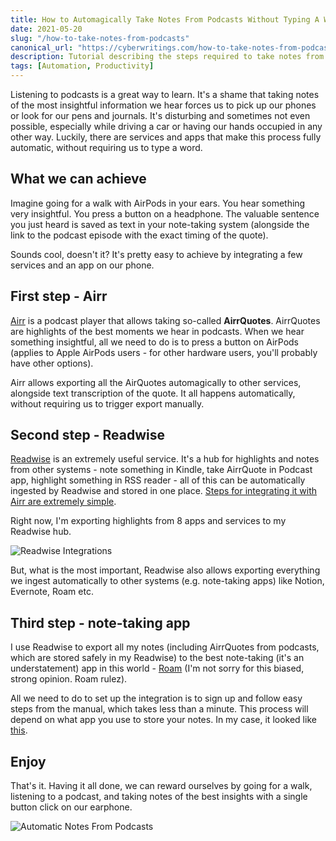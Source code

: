 ```yaml
---
title: How to Automagically Take Notes From Podcasts Without Typing A Word
date: 2021-05-20
slug: "/how-to-take-notes-from-podcasts"
canonical_url: "https://cyberwritings.com/how-to-take-notes-from-podcasts"
description: Tutorial describing the steps required to take notes from podcasts without typing a single word
tags: [Automation, Productivity]
---
```


Listening to podcasts is a great way to learn. It's a shame that taking notes of the most insightful information we hear forces us to pick up our phones or look for our pens and journals. It's disturbing and sometimes not even possible, especially while driving a car or having our hands occupied in any other way. Luckily, there are services and apps that make this process fully automatic, without requiring us to type a word.

## What we can achieve

Imagine going for a walk with AirPods in your ears. You hear something very insightful. You press a button on a headphone. The valuable sentence you just heard is saved as text in your note-taking system (alongside the link to the podcast episode with the exact timing of the quote).

Sounds cool, doesn't it? It's pretty easy to achieve by integrating a few services and an app on our phone.

## First step - Airr

[Airr](https://www.airr.io/) is a podcast player that allows taking so-called **AirrQuotes**. AirrQuotes are highlights of the best moments we hear in podcasts. When we hear something insightful, all we need to do is to press a button on AirPods (applies to Apple AirPods users - for other hardware users, you'll probably have other options).

Airr allows exporting all the AirQuotes automagically to other services, alongside text transcription of the quote. It all happens automatically, without requiring us to trigger export manually.

## Second step - Readwise

[Readwise](https://readwise.io/) is an extremely useful service. It's a hub for highlights and notes from other systems - note something in Kindle, take AirrQuote in Podcast app, highlight something in RSS reader - all of this can be automatically ingested by Readwise and stored in one place. [Steps for integrating it with Airr are extremely simple](https://help.readwise.io/article/103-how-do-i-save-highlights-from-the-podcasts-i-listen-to-using-airr).

Right now, I'm exporting highlights from 8 apps and services to my Readwise hub.

![Readwise Integrations](readwise-integrations.png)

But, what is the most important, Readwise also allows exporting everything we ingest automatically to other systems (e.g. note-taking apps) like Notion, Evernote, Roam etc.

## Third step - note-taking app

I use Readwise to export all my notes (including AirrQuotes from podcasts, which are stored safely in my Readwise) to the best note-taking (it's an understatement) app in this world - [Roam](https://roamresearch.com/) (I'm not sorry for this biased, strong opinion. Roam rulez).

All we need to do to set up the integration is to sign up and follow easy steps from the manual, which takes less than a minute. This process will depend on what app you use to store your notes. In my case, it looked like [this](https://help.readwise.io/article/71-how-does-the-readwise-to-roam-export-integration-work).

## Enjoy

That's it. Having it all done, we can reward ourselves by going for a walk, listening to a podcast, and taking notes of the best insights with a single button click on our earphone.

![Automatic Notes From Podcasts](notes.png)
